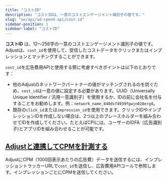 ```yaml
---
title: "コストID"
description: "コストIDは、一意のコストエンゲージメント識別子の値です。"
slug: "en/api/ad-spend-api/cost-id"
sidebar-position: 1
sidebar-label: "コストID"
---
```

**コストID** は、12〜256字の一意のコストエンゲージメント識別子の値です。Adjustは、`cost_id`を使用して、受信したコストデータをクリックまたはインプレッションとマッチングすることができます。

`cost_id`を広告費用APIと使用する際に考慮すべきポイントは以下のとおりです：

* 他のAdjustのネットワークパートナーの値がマッチングされるのを防ぐため、`cost_id`は一意の値に設定する必要があります。UUID（Universally Unique Identifier / 汎用一意識別子）を使用するか、IDの前に会社名を付与することをお勧めします。例：`network_name_848dsf4939fgwjn028erg4`。
* 既存の`click_id`または`impression_id`を使用できます。クリックIDやインプレッションIDを作成しない場合は、2つ以上のプレースホルダーを組み合わせてIDを作成してください。たとえばCPIには、ユーザーのIDFA（広告識別子\)とアプリIDを組み合わせることが可能です。

[Adjustと連携してCPMを計測する](tracking-cpm-with-adjust)
-----------------------------------------------

AdjustにCPM（1000回表示あたりの広告費）データを送信するには、インプレッショントラッカーURLで`cost_id`を送信し、広告費用APIコールで参照します。インプレッションごとにCPMを送信してください。

